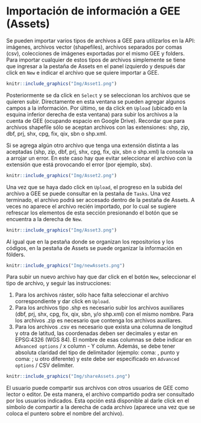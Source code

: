 \newpage
# Importación de información a GEE (Assets)

Se pueden importar varios tipos de archivos a GEE para utilizarlos en la API: imágenes, archivos vector (shapefiles), archivos separados por comas (csv), colecciones de imágenes exportadas por el mismo GEE y folders. Para importar cualquier de estos tipos de archivos simplemente se tiene que ingresar a la pestaña de Assets en el panel izquierdo y después dar click en `New` e indicar el archivo que se quiere importar a GEE.

```r
knitr::include_graphics("Img/Asset1.png")
```

Posteriormente se da click en `Select` y se seleccionan los archivos que se quieren subir. Directamente en esta ventana se pueden agregar algunos campos a la información. Por último, se da click en `Upload` (ubicado en la esquina inferior derecha de esta ventana) para subir los archivos a la cuenta de GEE (ocupando espacio en Google Drive). Recordar que para archivos shapefile sólo se aceptan archivos con las extensiones: shp, zip, dbf, prj, shx, cpg, fix, qix, sbn o shp.xml.

:::: {.bluebox2 data-latex=""}
::: {.awesomeblock data-latex="{5pt}{\faLightbulb}{darkblue}"}
Si se agrega algún otro archivo que tenga una extensión distinta a las aceptadas (shp, zip, dbf, prj, shx, cpg, fix, qix, sbn o shp.xml) la consola va a arrojar un error. En este caso hay que evitar seleccionar el archivo con la extensión que está provocando el error (por ejemplo, sbx).
:::
::::

```r
knitr::include_graphics("Img/Asset2.png")
```

Una vez que se haya dado click en `Upload`, el progreso en la subida del archivo a GEE se puede consultar en la pestaña de `Tasks`. Una vez terminado, el archivo podrá ser accesado dentro de la pestaña de Assets. A veces no aparece el archivo recién importado, por lo cual se sugiere refrescar los elementos de esta sección presionando el botón que se encuentra a la derecha de `New`.

```r
knitr::include_graphics("Img/Asset3.png")
```

:::: {.bluebox2 data-latex=""}
::: {.awesomeblock data-latex="{5pt}{\faLightbulb}{darkblue}"}
Al igual que en la pestaña donde se organizan los repositorios y los códigos, en la pestaña de Assets se puede organizar la información en fólders.
:::
::::

```r
knitr::include_graphics("Img/newAssets.png")
```

Para subir un nuevo archivo hay que dar click en el botón `New`, seleccionar el tipo de archivo, y seguir las instrucciones:

1. Para los archivos ráster, sólo hace falta seleccionar el archivo correspondiente y dar click en `Upload`.
2. Para los archivos tipo .shp es necesario subir los archivos auxiliares (dbf, prj, shx, cpg, fix, qix, sbn, y/o shp.xml) con el mismo nombre. Para los archivos .zip es necesario que contenga los archivos auxiliares. 
3. Para los archivos .csv es necesario que exista una columna de longitud y otra de latitud, las coordenadas deben ser decimales y estar en EPSG:4326 (WGS 84). El nombre de esas columnas se debe indicar en `Advanced options` / x column - Y column. Además, se debe tener absoluta claridad del tipo de delimitador (ejemplo: coma: , punto y coma: ; u otro diferente) y este debe ser especificado en `Advanced options` / CSV delimiter.

```r
knitr::include_graphics("Img/shareAssets.png")
```

:::: {.bluebox2 data-latex=""}
::: {.awesomeblock data-latex="{5pt}{\faLightbulb}{darkblue}"}
El usuario puede compartir sus archivos con otros usuarios de GEE como lector o editor. De esta manera, el archivo compartido podra ser consultado por los usuarios indicados. Esta opción está disponible al darle click en el símbolo de compartir a la derecha de cada archivo (aparece una vez que se coloca el puntero sobre el nombre del archivo).
:::
::::
